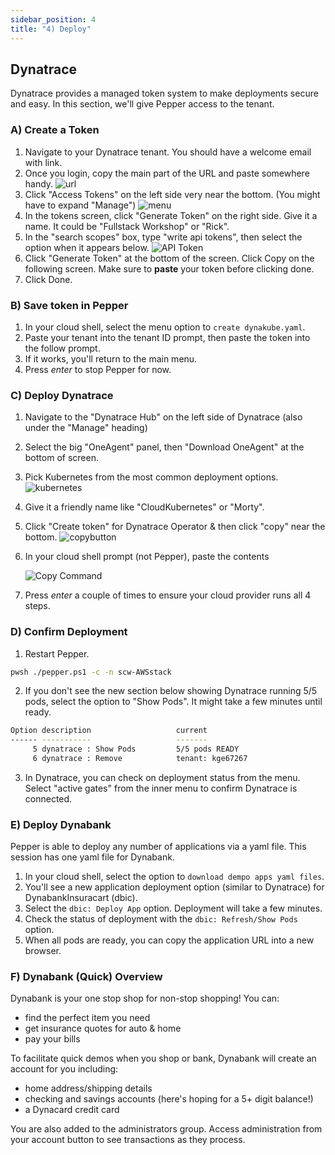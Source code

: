 ```yaml
---
sidebar_position: 4
title: "4) Deploy"
---
```


## Dynatrace

Dynatrace provides a managed token system to make deployments secure and easy. In this section, we'll give Pepper access to the tenant.

### A) Create a Token

1. Navigate to your Dynatrace tenant. You should have a welcome email with link.
2. Once you login, copy the main part of the URL and paste somewhere handy.
   ![url](/img/deploy0.jpg)
3. Click "Access Tokens" on the left side very near the bottom. (You might have to expand "Manage")
   ![menu](/img/deploy1.jpg)
4. In the tokens screen, click "Generate Token" on the right side. Give it a name. It could be "Fullstack Workshop" or "Rick".
5. In the "search scopes" box, type "write api tokens", then select the option when it appears below.
   ![API Token](/img/token.jpg)
6. Click "Generate Token" at the bottom of the screen. Click Copy on the following screen. Make sure to **paste** your token before clicking done.
7. Click Done.

### B) Save token in Pepper

1. In your cloud shell, select the menu option to `create dynakube.yaml`.
2. Paste your tenant into the tenant ID prompt, then paste the token into the follow prompt.
3. If it works, you'll return to the main menu.
4. Press _enter_ to stop Pepper for now.

### C) Deploy Dynatrace

1. Navigate to the "Dynatrace Hub" on the left side of Dynatrace (also under the "Manage" heading)
2. Select the big "OneAgent" panel, then "Download OneAgent" at the bottom of screen.
3. Pick Kubernetes from the most common deployment options.
   ![kubernetes](/img/deploy2.jpg)
4. Give it a friendly name like "CloudKubernetes" or "Morty".
5. Click "Create token" for Dynatrace Operator & then click "copy" near the bottom.
   ![copybutton](/img/deploy3.jpg)

6. In your cloud shell prompt (not Pepper), paste the contents

   ![Copy Command](/img/commands.jpg)

7. Press _enter_ a couple of times to ensure your cloud provider runs all 4 steps.

### D) Confirm Deployment

1. Restart Pepper.

```bash
pwsh ./pepper.ps1 -c -n scw-AWSstack
```

2. If you don't see the new section below showing Dynatrace running 5/5 pods, select the option to "Show Pods". It might take a few minutes until ready.

```bash
Option description                   current
------ -----------                   -------
     5 dynatrace : Show Pods         5/5 pods READY
     6 dynatrace : Remove            tenant: kge67267
```

3. In Dynatrace, you can check on deployment status from the menu. Select "active gates" from the inner menu to confirm Dynatrace is connected.

### E) Deploy Dynabank

Pepper is able to deploy any number of applications via a yaml file. This session has one yaml file for Dynabank.

1. In your cloud shell, select the option to `download dempo apps yaml files`.
2. You'll see a new application deployment option (similar to Dynatrace) for DynabankInsuracart (dbic).
3. Select the `dbic: Deploy App` option. Deployment will take a few minutes.
4. Check the status of deployment with the `dbic: Refresh/Show Pods` option.
5. When all pods are ready, you can copy the application URL into a new browser.

### F) Dynabank (Quick) Overview

Dynabank is your one stop shop for non-stop shopping! You can:

- find the perfect item you need
- get insurance quotes for auto & home
- pay your bills

To facilitate quick demos when you shop or bank, Dynabank will create an account for you including:

- home address/shipping details
- checking and savings accounts (here's hoping for a 5+ digit balance!)
- a Dynacard credit card

You are also added to the administrators group. Access administration from your account button to see transactions as they process.
